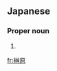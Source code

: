 ==Japanese==
{{ja-kanjitab|さかき|はら|k2=ばら|yomi=k|r=y}}

===Proper noun===
{{ja-pos|proper|さかきばら}}

# {{surname|lang=ja|sort=さかきはら}}

[[fr:榊原]]